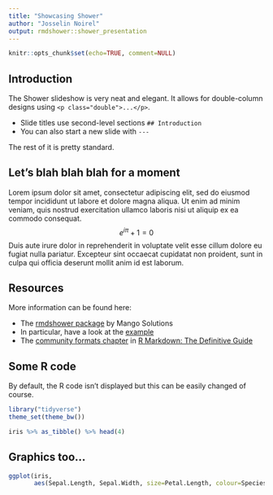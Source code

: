 ```yaml
---
title: "Showcasing Shower"
author: "Josselin Noirel"
output: rmdshower::shower_presentation
---
```


```r
knitr::opts_chunk$set(echo=TRUE, comment=NULL)
```

## Introduction

<p class="double">
The Shower slideshow is very neat and elegant.  It allows for double-column designs using `<p class="double">...</p>`.

- Slide titles use second-level sections `## Introduction`
- You can also start a new slide with `---`

The rest of it is pretty standard.
</p>

## Let's blah blah blah for a moment

Lorem ipsum dolor sit amet, consectetur adipiscing elit, sed do eiusmod tempor incididunt ut labore et dolore magna aliqua. Ut enim ad minim veniam, quis nostrud exercitation ullamco laboris nisi ut aliquip ex ea commodo consequat.
$$ e^{i\pi} + 1 = 0 $$ Duis aute irure dolor in reprehenderit in voluptate velit esse cillum dolore eu fugiat nulla pariatur. Excepteur sint occaecat cupidatat non proident, sunt in culpa qui officia deserunt mollit anim id est laborum.

## Resources

More information can be found here:

* The [rmdshower package](https://github.com/MangoTheCat/rmdshower/) by Mango Solutions
* In particular, have a look at the [example](https://github.com/MangoTheCat/rmdshower/blob/master/inst/examples/skeleton.Rmd)
* The [community formats chapter](https://bookdown.org/yihui/rmarkdown/rmdformats.html) in [R Markdown: The Definitive Guide](https://bookdown.org/yihui/rmarkdown/)

## Some R code

By default, the R code isn't displayed but this can be easily changed of course.

```r
library("tidyverse")
theme_set(theme_bw())
```

```r
iris %>% as_tibble() %>% head(4)
```

## Graphics too…

```r
ggplot(iris,
       aes(Sepal.Length, Sepal.Width, size=Petal.Length, colour=Species)) + geom_point()
```
